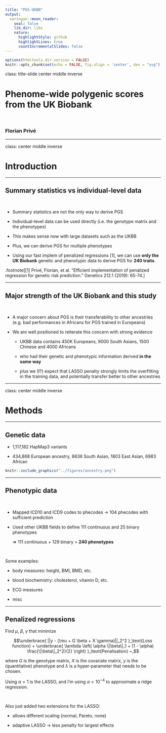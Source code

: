 ```yaml
---
title: "PGS-UKBB"
output:
  xaringan::moon_reader:
    seal: false
    lib_dir: libs
    nature:
      highlightStyle: github
      highlightLines: true
      countIncrementalSlides: false
---
```


```r
options(htmltools.dir.version = FALSE)
knitr::opts_chunk$set(echo = FALSE, fig.align = 'center', dev = "svg")
```

class: title-slide center middle inverse

# Phenome-wide polygenic scores<br>from the UK Biobank

<br>

### Florian Privé

---

class: center middle inverse

# Introduction

---

## Summary statistics vs individual-level data

<br>

- Summary statistics are not the only way to derive PGS

- Individual-level data can be used directly (i.e. the genotype matrix and the phenotypes)

- This makes sense now with large datasets such as the UKBB

- Plus, we can derive PGS for multiple phenotypes

- Using our fast implem of penalized regressions [1], we can use **only the UK Biobank** genetic and phenotypic data to derive PGS for **240 traits**.

.footnote[[1] Privé, Florian, et al. "Efficient implementation of penalized regression for genetic risk prediction." Genetics 212.1 (2019): 65-74.]

---

## Major strength of the UK Biobank and this study

<br>

- A major concern about PGS is their transferability to other ancestries    
(e.g. bad performances in Africans for PGS trained in Europeans)

- We are well positioned to reiterate this concern with strong evidence

    - UKBB data contains 450K Europeans, 9000 South Asians, 1500 Chinese and 4000 Africans
    
    - who had their genetic and phenotypic information derived **in the same way**
    
    - plus we (I?) expect that LASSO penalty strongly limits the overfitting in the training data, and potentially transfer better to other ancestries

---

class: center middle inverse

# Methods

---

## Genetic data


- 1,117,182 HapMap3 variants 

- 434,868 European ancestry, 8636 South Asian, 1803 East Asian, 6983 African

```r
knitr::include_graphics("../figures/ancestry.png")
```

---

## Phenotypic data

<br>

- Mapped ICD10 and ICD9 codes to phecodes $\rightarrow$ 104 phecodes with sufficient prediction

- Used other UKBB fields to define 111 continuous and 25 binary phenotypes

    $\Rightarrow$ 111 continuous + 129 binary = **240 phenotypes**
    
<br>

Some examples:

- body measures: height, BMI, BMD, etc.

- blood biochemistry: cholesterol, vitamin D, etc.

- ECG measures

- misc

---

## Penalized regressions

Find $\mu$, $\beta$, $\gamma$ that minimize

$$\underbrace{ ||y - (\mu + G \beta + X \gamma)||_2^2 }_\text{Loss function} + \underbrace{ \lambda \left( \alpha \|\beta\|_1 + (1 - \alpha) \frac{\|\beta\|_2^2}{2} \right) }_\text{Penalisation} ~,$$

where $G$ is the genotype matrix, $X$ is the covariate matrix, $y$ is the (quantitative) phenotype and $\lambda$ is a hyper-parameter that needs to be chosen.

Using $\alpha = 1$ is the LASSO, and I'm using $\alpha = 10^{-4}$ to approximate a ridge regression.

<br>

Also just added two extensions for the LASSO:

- allows different scaling (normal, Pareto, none)

- adaptive LASSO $\rightarrow$ less penalty for largest effects
